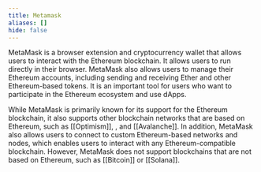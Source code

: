 ```yaml
---
title: Metamask
aliases: []
hide: false
---
```


MetaMask is a browser extension and cryptocurrency wallet that allows users to interact with the Ethereum blockchain. It allows users to run <Nutshell children="dApps (decentralized applications)" glossaryEntry="content/glossary/dapp.mdx" /> directly in their browser. MetaMask also allows users to manage their Ethereum accounts, including sending and receiving Ether and other Ethereum-based tokens. It is an important tool for users who want to participate in the Ethereum ecosystem and use dApps.

While MetaMask is primarily known for its support for the Ethereum blockchain, it also supports other blockchain networks that are based on Ethereum, such as \[\[Optimism]], <Nutshell children="Polygon" glossaryEntry="content/glossary/polygon.mdx" />, and \[\[Avalanche]]. In addition, MetaMask also allows users to connect to custom Ethereum-based networks and nodes, which enables users to interact with any Ethereum-compatible blockchain. However, MetaMask does not support blockchains that are not based on Ethereum, such as \[\[Bitcoin]] or \[\[Solana]].
